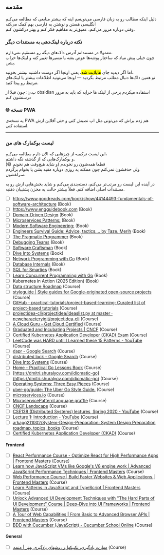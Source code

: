 
## مقدمه

دلیل اینکه مطالب رو به زبان فارسی می‌نویسم اینه که بیشتر منابعی که مطالعه می‌کنم انگلیسی هستن و نوشتن به فارسی بهم کمک می‌کنه  
وقتی دوباره مرور می‌کنم، عمیق‌تر به مفاهیم فکر کنم و بهتر درکشون کنم.

### نکته درباره لینک‌دهی به مستندات دیگر

معمولا در مستنداتم آدرس داک‌های دیگه رو مستقیم نمی‌ذارم.  
چون خیلی پیش میاد که ساختار پوشه‌ها عوض بشه یا مسیرها تغییر کنه و لینک‌ها خراب بشن.

اما اگر دیدید جای <mark>هایلایت شد</mark>، یعنی اونجا اگر دوست داشتید بیشتر بخونید،  
تو همین داک‌ها دنبال مطلب مرتبط بگردید — اونجا می‌تونید اطلاعات بیشتر یا لینک‌های مرتبط رو پیدا کنید.

پ.ن: چون قبلا از obsidian استفاده میکردم برخی از لینک ها خرابه که باید به مرور درستشون کنم

### 🌐 نسخه PWA

یه نسخه‌ی PWA هم زدم براش که می‌تونی مثل اپ نصبش کنی و حتی آفلاین ازش استفاده کنی.

<PwaInstallButton />

---

### لیست بوکمارک های من

این لیست ترکیبیه از چیزهایی که الان دارم مطالعه می‌کنم،  
و بوکمارک‌هایی که از گذشته نگه داشتم.  
قطعا همه‌شون رو نخوندم (و شاید هیچ‌وقت هم نخونم 😅)  
ولی حذفشون نمی‌کنم چون ممکنه یه روزی دوباره مفید بشن یا بخوام برگردم سراغشون.

در آینده این لیست رو مرتب‌تر می‌کنم، دسته‌بندی می‌کنم و شاید بخش‌هایی ازش رو به مستندات اصلی اضافه کنم.
فعلاً بیشتر حالت یه مخزن پشتیبان ذهنیه.

- [ ] https://www.goodreads.com/book/show/44144493-fundamentals-of-software-architecture (Book)
- [ ] https://www.engguidebook.com (Book)
- [ ] [Domain-Driven Design](https://www.amazon.ae/Domain-Driven-Design-Tackling-Complexity-Software/dp/0321125215/ref=asc_df_0321125215/?tag=googleshopp09-21&linkCode=df0&hvadid=355845466533&hvpos=&hvnetw=g&hvrand=16851866025727766737&hvpone=&hvptwo=&hvqmt=&hvdev=c&hvdvcmdl=&hvlocint=&hvlocphy=2784&hvtargid=pla-449269547899&psc=1&mcid=0fd7934200b73743ab9b9579915ac975) (Book)
- [ ] [Microservices Patterns:](https://www.amazon.com/Microservices-Patterns-examples-Chris-Richardson/dp/1617294543) (Book)
- [ ] [Modern Software Engineering:](https://www.amazon.com/Modern-Software-Engineering-Better-Faster/dp/B0BLXCXT3R/) (Book)
- [ ] [Engineers Survival Guide: Advice, tactics,... by Taze, Merih](https://www.amazon.com/Engineers-Survival-Guide-Facebook-Microsoft/dp/B09MBZBGFK/) (Book)
- [ ] [The Pragmatic Programmer](https://www.amazon.com/Pragmatic-Programmer-Anniversary-Journey-Mastery/dp/B0833FBNHV/) (Book)
- [ ] [Debugging Teams](https://www.debuggingteams-fa.com/) (Book)
- [ ] [Software Craftsman](https://www.amazon.com/Software-Craftsman-Professionalism-Pragmatism-Robert/dp/0134052501/) (Book)
- [ ] [Dive Into Systems](https://diveintosystems.org/book/introduction.html) (Book)
- [ ] [Network Programming with Go](https://www.amazon.com/Network-Programming-Go-Adam-Woodbeck/dp/1718500882) (Book)
- [ ] [Database Internals](https://www.amazon.de/-/en/Database-Internals-Deep-Distributed-Systems/dp/1492040347) (Book)
- [ ] [SQL for Smarties](https://skybooks.ir/products/SQL-for-Smarties) (Book)
- [ ] [Learn Concurrent Programming with Go](https://www.manning.com/books/learn-concurrent-programming-with-go) (Book)
- [ ] Kubernetes in Action (2025 Edition) (Book)
- [ ] [Data structure Roadmap](https://neetcode.io/roadmap) (Course)
- [ ] [styleguide | Style guides for Google-originated open-source projects](https://google.github.io/styleguide/go/best-practices.html) (Course)
- [ ] [GitHub - practical-tutorials/project-based-learning: Curated list of project-based tutorials](https://github.com/practical-tutorials/project-based-learning?tab=readme-ov-file#go) (Course)
- [ ] [projectidea-cli/projectidea/ideaslist.py at master · newcharacteryigit/projectidea-cli](https://github.com/newcharacteryigit/projectidea-cli/blob/master/projectidea/ideaslist.py) (Course)
- [ ] [A Cloud Guru - Get Cloud Certified](https://www.pluralsight.com/cloud-guru) (Course)
- [ ] [Graduated and Incubating Projects | CNCF](https://www.cncf.io/projects/) (Course)
- [ ] [Certified Kubernetes Application Developer (CKAD) Exam](https://training.linuxfoundation.org/certification/certified-kubernetes-application-developer-ckad/) (Course)
- [ ] [LeetCode was HARD until I Learned these 15 Patterns - YouTube](https://m.youtube.com/watch?v=DjYZk8nrXVY) (Course)
- [ ] [dapr - Google Search](https://www.google.com/search?q=dapr&oq=dapr&gs_lcrp=EgZjaHJvbWUyBggAEEUYOTIGCAEQRRg80gEIMTUwMmowajeoAgCwAgA&sourceid=chrome&ie=UTF-8) (Course)
- [ ] [distributed lock - Google Search](https://www.google.com/search?q=distributed+lock&newwindow=1&sca_esv=a5db118e05c2ad26&sxsrf=ADLYWILQAjL0gIh-n2g1MlgQ_0EtHWuqFg:1728222358954&udm=2&source=iu&ictx=1&vet=1&fir=f3rpJkP1tAVgrM%252ChjX-20748BTHAM%252C_%253BZjO2EUmxoxg7iM%252CbaZdpXzcUaIcfM%252C_%253BFCU3QcqgYByI2M%252CpEFQ32tLN9-pCM%252C_%253BL8PgltD6L7oxFM%252C293BwaSNrhYRhM%252C_%253BAZV8YZaFBJXu5M%252CwFkhpw5FxxkpoM%252C_&usg=AI4_-kS_1SR28LN4CAPxIQSARhGPoHt-mg&sa=X&sqi=2&ved=2ahUKEwiykLH-8fmIAxWkhf0HHWbLJRYQ_h16BAgyEAE#vhid=FCU3QcqgYByI2M&vssid=mosaic) (Course)
- [ ] [Dive Into Systems](https://diveintosystems.org/book/C2-C_depth/advanced_pointer_arithmetic.html) (Course)
- [ ] [Home - Practical Go Lessons Book](https://www.practical-go-lessons.com/) (Course)
- [ ] [https://dmitri.shuralyov.com/idiomatic-go](https://dmitri.shuralyov.com/idiomatic-go) (Course)
- [ ] [Operating Systems: Three Easy Pieces](https://pages.cs.wisc.edu/~remzi/OSTEP/) (Course)
- [ ] [uber-go/guide: The Uber Go Style Guide.](https://github.com/uber-go/guide/tree/master?tab=readme-ov-file) (Course)
- [ ] [microservices.io](https://microservices.io/) (Course)
- [ ] [MicroservicePatternLanguage.graffle](https://microservices.io/i/MicroservicePatternLanguage.pdf) (Course)
- [ ] [CNCF Landscape](https://landscape.cncf.io/) (Course)
- [ ] [CSE138 (Distributed Systems) lectures, Spring 2020 - YouTube](https://www.youtube.com/playlist?list=PLNPUF5QyWU8O0Wd8QDh9KaM1ggsxspJ31) (Course)
- [ ] [Lecture 1: Introduction - YouTube](https://www.youtube.com/watch?v=cQP8WApzIQQ&list=PLrw6a1wE39_tb2fErI4-WkMbsvGQk9_UB) (Course)
- [ ] [arkapg211002/System-Design-Preparation: System Design Preparation roadmap, topics, books](https://github.com/arkapg211002/System-Design-Preparation) (Course)
- [ ] [Certified Kubernetes Application Developer (CKAD)](https://downloadly.ir/elearning/video-tutorials/certified-kubernetes-application-developer-ckad-2/) (Course)

#### Frontend

- [ ] [React Performance Course - Optimize React for High Performance Apps | Frontend Masters](https://frontendmasters.com/courses/react-performance/) (Course)
- [ ] [Learn how JavaScript VMs like Google's V8 engine work | Advanced JavaScript Performance Techniques | Frontend Masters](https://frontendmasters.com/courses/javascript-cpu-vm/) (Course)
- [ ] [Web Performance Course | Build Faster Websites & Web Applications | Frontend Masters](https://frontendmasters.com/courses/web-perf/) (Course)
- [ ] [Learn Patterns in JavaScript and TypeScript | Frontend Masters](https://frontendmasters.com/courses/enterprise-patterns/) (Course)
- [ ] [Unlock Advanced UI Development Techniques with "The Hard Parts of UI Development" Course | Deep-Dive into UI Frameworks | Frontend Masters](https://frontendmasters.com/courses/hard-parts-ui-dev/) (Course)
- [ ] [A Tour of Web Capabilities | From Basic to Advanced Browser APIs | Frontend Masters](https://frontendmasters.com/courses/device-web-apis/) (Course)
- [ ] [BDD with Cucumber (JavaScript) - Cucumber School Online](https://school.cucumber.io/courses/take/bdd-with-cucumber-javascript/lessons/11261249-introduction-to-bdd) (Course)

#### General

- [ ] [مهارت یادگیری، تکنیکها و روشهای یادگیری بهتر | متمم](https://motamem.org/%DB%8C%D8%A7%D8%AF%DA%AF%DB%8C%D8%B1%DB%8C-%D8%A8%D9%87-%D8%B9%D9%86%D9%88%D8%A7%D9%86-%DB%8C%DA%A9-%D9%85%D9%87%D8%A7%D8%B1%D8%AA/) (Course)
